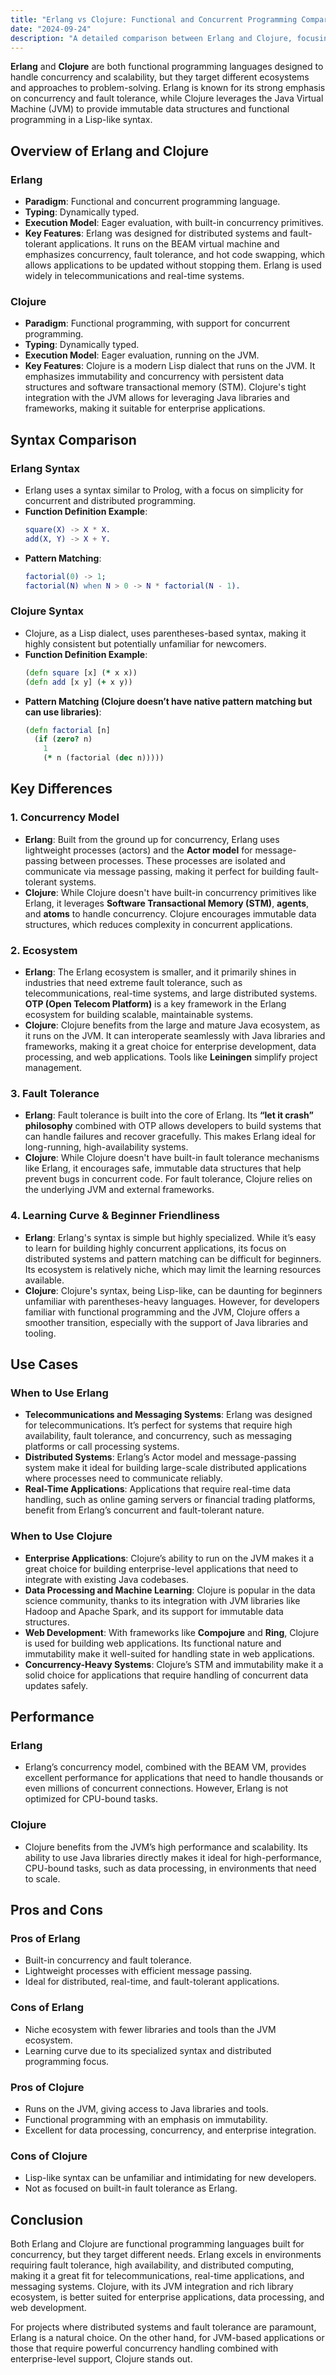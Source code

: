 ```yaml
---
title: "Erlang vs Clojure: Functional and Concurrent Programming Comparison"
date: "2024-09-24"
description: "A detailed comparison between Erlang and Clojure, focusing on functional programming, concurrency, syntax, performance, and best use cases."
---
```


**Erlang** and **Clojure** are both functional programming languages designed to handle concurrency and scalability, but they target different ecosystems and approaches to problem-solving. Erlang is known for its strong emphasis on concurrency and fault tolerance, while Clojure leverages the Java Virtual Machine (JVM) to provide immutable data structures and functional programming in a Lisp-like syntax.

## Overview of Erlang and Clojure

### **Erlang**
- **Paradigm**: Functional and concurrent programming language.
- **Typing**: Dynamically typed.
- **Execution Model**: Eager evaluation, with built-in concurrency primitives.
- **Key Features**: Erlang was designed for distributed systems and fault-tolerant applications. It runs on the BEAM virtual machine and emphasizes concurrency, fault tolerance, and hot code swapping, which allows applications to be updated without stopping them. Erlang is used widely in telecommunications and real-time systems.

### **Clojure**
- **Paradigm**: Functional programming, with support for concurrent programming.
- **Typing**: Dynamically typed.
- **Execution Model**: Eager evaluation, running on the JVM.
- **Key Features**: Clojure is a modern Lisp dialect that runs on the JVM. It emphasizes immutability and concurrency with persistent data structures and software transactional memory (STM). Clojure's tight integration with the JVM allows for leveraging Java libraries and frameworks, making it suitable for enterprise applications.

## Syntax Comparison

### **Erlang Syntax**
- Erlang uses a syntax similar to Prolog, with a focus on simplicity for concurrent and distributed programming.
- **Function Definition Example**:
  ```erlang
  square(X) -> X * X.
  add(X, Y) -> X + Y.
  ```
- **Pattern Matching**:
  ```erlang
  factorial(0) -> 1;
  factorial(N) when N > 0 -> N * factorial(N - 1).
  ```

### **Clojure Syntax**
- Clojure, as a Lisp dialect, uses parentheses-based syntax, making it highly consistent but potentially unfamiliar for newcomers.
- **Function Definition Example**:
  ```clojure
  (defn square [x] (* x x))
  (defn add [x y] (+ x y))
  ```
- **Pattern Matching (Clojure doesn’t have native pattern matching but can use libraries)**:
  ```clojure
  (defn factorial [n]
    (if (zero? n)
      1
      (* n (factorial (dec n)))))
  ```

## Key Differences

### 1. **Concurrency Model**
- **Erlang**: Built from the ground up for concurrency, Erlang uses lightweight processes (actors) and the **Actor model** for message-passing between processes. These processes are isolated and communicate via message passing, making it perfect for building fault-tolerant systems.
- **Clojure**: While Clojure doesn't have built-in concurrency primitives like Erlang, it leverages **Software Transactional Memory (STM)**, **agents**, and **atoms** to handle concurrency. Clojure encourages immutable data structures, which reduces complexity in concurrent applications.

### 2. **Ecosystem**
- **Erlang**: The Erlang ecosystem is smaller, and it primarily shines in industries that need extreme fault tolerance, such as telecommunications, real-time systems, and large distributed systems. **OTP (Open Telecom Platform)** is a key framework in the Erlang ecosystem for building scalable, maintainable systems.
- **Clojure**: Clojure benefits from the large and mature Java ecosystem, as it runs on the JVM. It can interoperate seamlessly with Java libraries and frameworks, making it a great choice for enterprise development, data processing, and web applications. Tools like **Leiningen** simplify project management.

### 3. **Fault Tolerance**
- **Erlang**: Fault tolerance is built into the core of Erlang. Its **“let it crash” philosophy** combined with OTP allows developers to build systems that can handle failures and recover gracefully. This makes Erlang ideal for long-running, high-availability systems.
- **Clojure**: While Clojure doesn't have built-in fault tolerance mechanisms like Erlang, it encourages safe, immutable data structures that help prevent bugs in concurrent code. For fault tolerance, Clojure relies on the underlying JVM and external frameworks.

### 4. **Learning Curve & Beginner Friendliness**
- **Erlang**: Erlang's syntax is simple but highly specialized. While it’s easy to learn for building highly concurrent applications, its focus on distributed systems and pattern matching can be difficult for beginners. Its ecosystem is relatively niche, which may limit the learning resources available.
- **Clojure**: Clojure's syntax, being Lisp-like, can be daunting for beginners unfamiliar with parentheses-heavy languages. However, for developers familiar with functional programming and the JVM, Clojure offers a smoother transition, especially with the support of Java libraries and tooling.

## Use Cases

### **When to Use Erlang**
- **Telecommunications and Messaging Systems**: Erlang was designed for telecommunications. It’s perfect for systems that require high availability, fault tolerance, and concurrency, such as messaging platforms or call processing systems.
- **Distributed Systems**: Erlang’s Actor model and message-passing system make it ideal for building large-scale distributed applications where processes need to communicate reliably.
- **Real-Time Applications**: Applications that require real-time data handling, such as online gaming servers or financial trading platforms, benefit from Erlang’s concurrent and fault-tolerant nature.

### **When to Use Clojure**
- **Enterprise Applications**: Clojure’s ability to run on the JVM makes it a great choice for building enterprise-level applications that need to integrate with existing Java codebases.
- **Data Processing and Machine Learning**: Clojure is popular in the data science community, thanks to its integration with JVM libraries like Hadoop and Apache Spark, and its support for immutable data structures.
- **Web Development**: With frameworks like **Compojure** and **Ring**, Clojure is used for building web applications. Its functional nature and immutability make it well-suited for handling state in web applications.
- **Concurrency-Heavy Systems**: Clojure’s STM and immutability make it a solid choice for applications that require handling of concurrent data updates safely.

## Performance

### **Erlang**
- Erlang’s concurrency model, combined with the BEAM VM, provides excellent performance for applications that need to handle thousands or even millions of concurrent connections. However, Erlang is not optimized for CPU-bound tasks.

### **Clojure**
- Clojure benefits from the JVM’s high performance and scalability. Its ability to use Java libraries directly makes it ideal for high-performance, CPU-bound tasks, such as data processing, in environments that need to scale.

## Pros and Cons

### Pros of Erlang
- Built-in concurrency and fault tolerance.
- Lightweight processes with efficient message passing.
- Ideal for distributed, real-time, and fault-tolerant applications.

### Cons of Erlang
- Niche ecosystem with fewer libraries and tools than the JVM ecosystem.
- Learning curve due to its specialized syntax and distributed programming focus.

### Pros of Clojure
- Runs on the JVM, giving access to Java libraries and tools.
- Functional programming with an emphasis on immutability.
- Excellent for data processing, concurrency, and enterprise integration.

### Cons of Clojure
- Lisp-like syntax can be unfamiliar and intimidating for new developers.
- Not as focused on built-in fault tolerance as Erlang.

## Conclusion

Both Erlang and Clojure are functional programming languages built for concurrency, but they target different needs. Erlang excels in environments requiring fault tolerance, high availability, and distributed computing, making it a great fit for telecommunications, real-time applications, and messaging systems. Clojure, with its JVM integration and rich library ecosystem, is better suited for enterprise applications, data processing, and web development.

For projects where distributed systems and fault tolerance are paramount, Erlang is a natural choice. On the other hand, for JVM-based applications or those that require powerful concurrency handling combined with enterprise-level support, Clojure stands out.

<RelatedComparisons
    currentTechnology='Erlang-Clojure'
/>